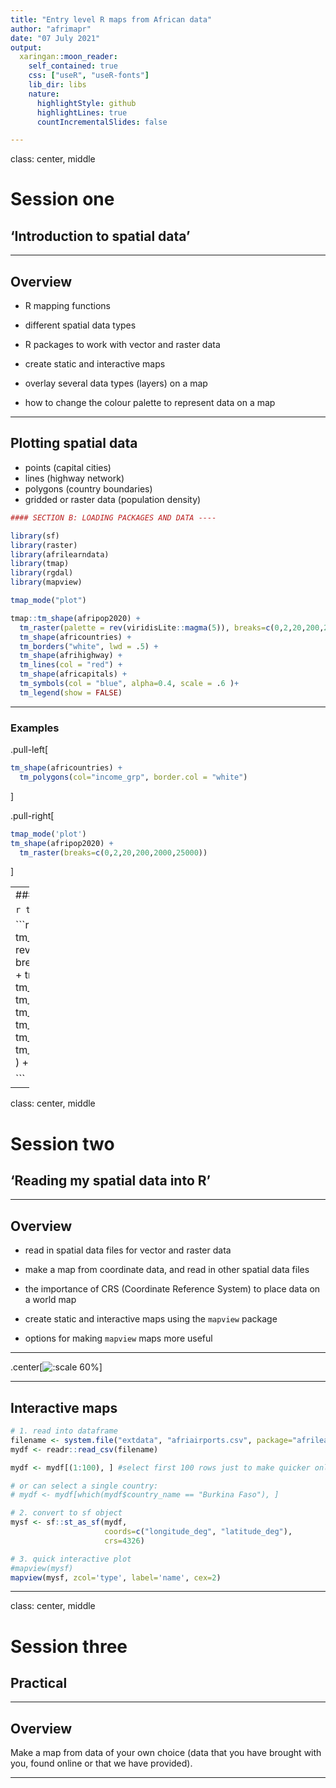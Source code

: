 ```yaml
---
title: "Entry level R maps from African data"
author: "afrimapr"
date: "07 July 2021"
output:
  xaringan::moon_reader:
    self_contained: true
    css: ["useR", "useR-fonts"]
    lib_dir: libs
    nature:
      highlightStyle: github
      highlightLines: true
      countIncrementalSlides: false

---
```


class: center, middle

# Session one

## 'Introduction to spatial data'

---

## Overview

- R mapping functions

- different spatial data types

- R packages to work with vector and raster data

- create static and interactive maps

- overlay several data types (layers) on a map

- how to change the colour palette to represent data on a map

---

## Plotting spatial data

- points (capital cities) 
- lines (highway network) 
- polygons (country boundaries) 
- gridded or raster data (population density)

```r

#### SECTION B: LOADING PACKAGES AND DATA ----

library(sf) 
library(raster) 
library(afrilearndata)
library(tmap)
library(rgdal)
library(mapview)

```

```r
tmap_mode("plot") 
```

```r

tmap::tm_shape(afripop2020) +
  tm_raster(palette = rev(viridisLite::magma(5)), breaks=c(0,2,20,200,2000,25000)) +
  tm_shape(africountries) +
  tm_borders("white", lwd = .5) +
  tm_shape(afrihighway) +
  tm_lines(col = "red") + 
  tm_shape(africapitals) +
  tm_symbols(col = "blue", alpha=0.4, scale = .6 )+
  tm_legend(show = FALSE)
```

---

### Examples

.pull-left[

```r

tm_shape(africountries) +
  tm_polygons(col="income_grp", border.col = "white")

```

]

.pull-right[

```r

tmap_mode('plot') 
tm_shape(afripop2020) +
  tm_raster(breaks=c(0,2,20,200,2000,25000))

```

]

---
### Examples


```r
tmap_mode("view") 
```

```r

tmap::tm_shape(afripop2020) +
  tm_raster(palette = rev(viridisLite::magma(5)), breaks=c(0,2,20,200,2000,25000)) +
  tm_shape(africountries) +
  tm_borders("white", lwd = .5) +
  tm_text("iso_a3", size = "AREA") +
  tm_shape(afrihighway) +
  tm_lines(col = "blue") + 
  tm_shape(africapitals) +
  tm_symbols(col = "green",  scale = .6 ) +
  tm_legend(show = FALSE)

```

---

class: center, middle

# Session two

## 'Reading my spatial data into R'

---

## Overview

- read in spatial data files for vector and raster data

- make a map from coordinate data, and read in other spatial data files

- the importance of CRS (Coordinate Reference System) to place data on a world map

- create static and interactive maps using the `mapview` package

- options for making `mapview` maps more useful

---

.center[![:scale 60%](steps.jpg)]

---

## Interactive maps


```r

# 1. read into dataframe
filename <- system.file("extdata", "afriairports.csv", package="afrilearndata", mustWork=TRUE)
mydf <- readr::read_csv(filename)

mydf <- mydf[(1:100), ] #select first 100 rows just to make quicker online

# or can select a single country:
# mydf <- mydf[which(mydf$country_name == "Burkina Faso"), ]

# 2. convert to sf object
mysf <- sf::st_as_sf(mydf, 
                     coords=c("longitude_deg", "latitude_deg"),
                     crs=4326)

# 3. quick interactive plot
#mapview(mysf)
mapview(mysf, zcol='type', label='name', cex=2)   

```

---

class: center, middle

# Session three

## Practical

---

## Overview

Make a map from data of your own choice 
(data that you have brought with you, found online or that we have provided). 



---


